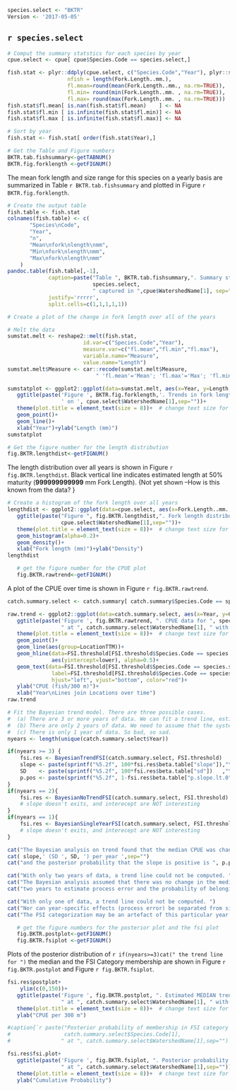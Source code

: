 ```r
species.select <- "BKTR"
Version <- '2017-05-05'
```

## `r species.select`

```r
# Comput the summary statstics for each species by year
cpue.select <- cpue[ cpue$Species.Code == species.select,]

fish.stat <- plyr::ddply(cpue.select, c("Species.Code","Year"), plyr::summarize,
                   nfish = length(Fork.Length..mm.),
                   fl.mean=round(mean(Fork.Length..mm., na.rm=TRUE)),
                   fl.min= round(min(Fork.Length..mm. , na.rm=TRUE)),
                   fl.max= round(max(Fork.Length..mm. , na.rm=TRUE)))
fish.stat$fl.mean[ is.nan(fish.stat$fl.mean)    ] <- NA
fish.stat$fl.min [ is.infinite(fish.stat$fl.min)] <- NA
fish.stat$fl.max [ is.infinite(fish.stat$fl.max)] <- NA

# Sort by year  
fish.stat <- fish.stat[ order(fish.stat$Year),]

# Get the Table and Figure numbers
BKTR.tab.fishsummary<-getTABNUM()
BKTR.fig.forklength <-getFIGNUM()

```
The  mean fork length and size range for this species on a yearly basis are summarized in 
Table `r BKTR.tab.fishsummary` 
and plotted in 
Figure `r BKTR.fig.forklength`.

```r
# Create the output table
fish.table <- fish.stat
colnames(fish.table) <- c(
       "Species\nCode",
       "Year",
       "n",
       "Mean\nfork\nlength\nmm",
       "Min\nfork\nlength\nmm",
       "Max\nfork\nlength\nmm"
    )
pandoc.table(fish.table[,-1],
             caption=paste("Table ", BKTR.tab.fishsummary,". Summary statistics on fork length for ",
                           species.select,
                           " captured in ",cpue$WatershedName[1], sep=""),
             justify='rrrrr',
             split.cells=c(1,1,1,1,1))
```


```r
# Create a plot of the change in fork length over all of the years

# Melt the data
sumstat.melt <- reshape2::melt(fish.stat,
                        id.var=c("Species.Code","Year"),
                        measure.var=c("fl.mean","fl.min","fl.max"),
                        variable.name="Measure",
                        value.name="Length")
sumstat.melt$Measure <- car::recode(sumstat.melt$Measure,
                            " 'fl.mean'='Mean'; 'fl.max'='Max'; 'fl.min'='Min' " )

sumstatplot <- ggplot2::ggplot(data=sumstat.melt, aes(x=Year, y=Length, color=Measure))+
   ggtitle(paste('Figure ', BKTR.fig.forklength,'. Trends in fork length for ', species.select,
                 ' on ', cpue.select$WatershedName[1],sep=""))+
   theme(plot.title = element_text(size = 8))+  # change text size for title
   geom_point()+
   geom_line()+
   xlab("Year")+ylab("Length (mm)")
sumstatplot
```


```r
# Get the figure number for the length distribution
fig.BKTR.lengthdist<-getFIGNUM()
```

The length distribution over all years is shown in 
Figure `r fig.BKTR.lengthdist`.
Black vertical line indicates estimated length at 50\% maturity (**999999999999** mm Fork Length).
{\Large Not yet shown --How is this known from the data? }

```r
# Create a histogram of the fork length over all years
lengthdist <- ggplot2::ggplot(data=cpue.select, aes(x=Fork.Length..mm., y=..density..))+
   ggtitle(paste("Figure ", fig.BKTR.lengthdist,". Fork length distribution for ", species.select,' on ',
                 cpue.select$WatershedName[1],sep=""))+
   theme(plot.title = element_text(size = 8))+  # change text size for title
   geom_histogram(alpha=0.2)+ 
   geom_density()+
   xlab("Fork length (mm)")+ylab("Density")
lengthdist
```

```r
   # get the figure number for the CPUE plot
   fig.BKTR.rawtrend<-getFIGNUM()
```

A plot of the CPUE over time is shown in 
Figure `r fig.BKTR.rawtrend`.

```r
catch.summary.select <- catch.summary[ catch.summary$Species.Code == species.select,]

raw.trend <- ggplot2::ggplot(data=catch.summary.select, aes(x=Year, y=CPUE.300m))+
   ggtitle(paste('Figure ', fig.BKTR.rawtrend, ". CPUE data for ", species.select, 
                 " at ", catch.summary.select$WatershedName[1], " with FSI categories",sep=""))+
   theme(plot.title = element_text(size = 8))+  # change text size for title
   geom_point()+
   geom_line(aes(group=LocationTTM))+
   geom_hline(data=FSI.threshold[FSI.threshold$Species.Code == species.select,], 
              aes(yintercept=lower), alpha=0.5)+
   geom_text(data=FSI.threshold[FSI.threshold$Species.Code == species.select,], aes(x=-Inf, y=lower),
              label=FSI.threshold[FSI.threshold$Species.Code == species.select,]$FSI.cat,
              hjust="left", vjust="bottom", color="red")+
   ylab("CPUE (fish/300 m)")+
   xlab("Year\nLines join Locations over time")
raw.trend
```


```r
# Fit the Bayesian trend model. There are three possible cases.
#  (a) There are 3 or more years of data. We can fit a trend line, estimate process error etc
#  (b) There are only 2 years of data. We need to assume that the system is in steady state (i.e. no trend)
#  (c) There is only 1 year of data. So bad, so sad.
nyears <- length(unique(catch.summary.select$Year))

if(nyears >= 3) {
    fsi.res <- BayesianTrendFSI(catch.summary.select, FSI.threshold)
    slope <- paste(sprintf("%5.2f", 100*fsi.res$beta.table["slope"]),"\\%",sep="")
    SD    <- paste(sprintf("%5.2f", 100*fsi.res$beta.table["sd"])   ,"\\%",sep="")
    p.pos <- paste(sprintf("%5.2f", 1-fsi.res$beta.table["p.slope.lt.0"]))
}
if(nyears == 2){
    fsi.res <- BayesianNoTrendFSI(catch.summary.select, FSI.threshold)
    # slope doesn't exits, and interecept are NOT interesting
}
if(nyears == 1){  
    fsi.res <- BayesianSingleYearFSI(catch.summary.select, FSI.threshold)
    # slope doesn't exits, and interecept are NOT interesting
}
```

```r
cat("The Bayesian analysis on trend found that the median CPUE was changing at ",sep="")
cat( slope,' (SD ', SD, ') per year ',sep="")
cat("and the posterior probability that the slope is positive is ", p.pos, '.',sep="")
```
```r
cat("With only two years of data, a trend line could not be computed. ")
cat("The Bayesian analysis assumed that there was no change in the median response between the ")
cat("two years to estimate process error and the probability of belonging to each FSI category. ")
```
```r
cat("With only one of data, a trend line could not be computed. ")
cat("Nor can year-specific effects (process error) be separated from site-effects. ")
cat("The FSI categorization may be an artefact of this particular year's set of data. Use with caution. ")
```

```r
   # get the figure numbers for the posterior plot and the fsi plot
   fig.BKTR.postplot<-getFIGNUM()
   fig.BKTR.fsiplot <-getFIGNUM()
```

Plots of the posterior distribution of `r if(nyears>=3)cat(" the trend line for ")`  the median and the FSI Category membership are shown in 
Figure `r fig.BKTR.postplot` and
Figure `r fig.BKTR.fsiplot`.


```r
fsi.res$postplot+
    ylim(c(0,150))+
   ggtitle(paste('Figure ', fig.BKTR.postplot, ". Estimated MEDIAN trend line for ", species.select,  
                 " at ", catch.summary.select$WatershedName[1], " with FSI categories",sep=""))+
   theme(plot.title = element_text(size = 8))+  # change text size for title
   ylab("CPUE per 300 m")
```


```r
#caption{`r paste("Posterior probability of membership in FSI category for  ", 
#                 catch.summary.select$Species.Code[1], 
#                " at ", catch.summary.select$WatershedName[1],sep="")`

fsi.res$fsi.plot+
   ggtitle(paste('Figure ', fig.BKTR.fsiplot, ". Posterior probability by FSI category for ", species.select,  
                 " at ", catch.summary.select$WatershedName[1],sep=""))+
   theme(plot.title = element_text(size = 8))+  # change text size for title
   ylab("Cumulative Probability")
```



